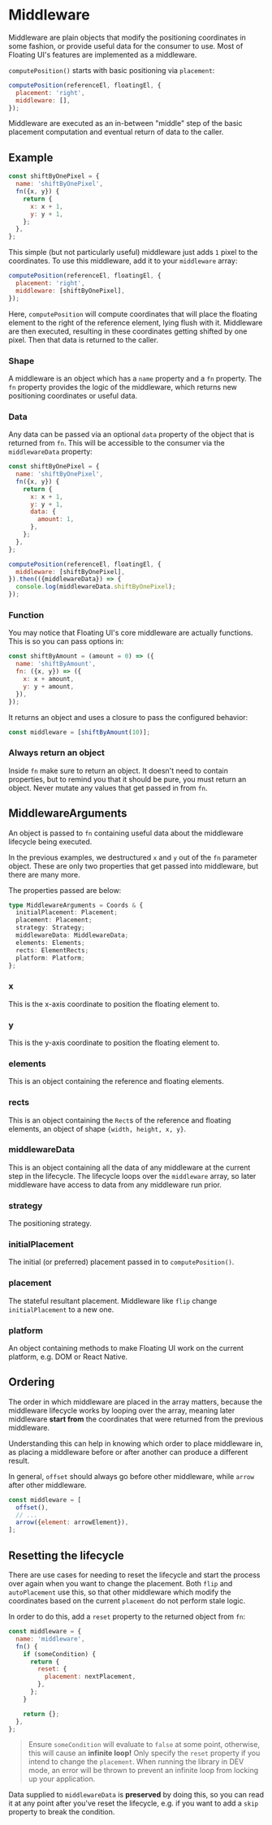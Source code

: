 
# Middleware

Middleware are plain objects that modify the positioning
coordinates in some fashion, or provide useful data for the
consumer to use. Most of Floating UI's features are implemented
as a middleware.

`computePosition()` starts with basic positioning via
`placement`:

```js
computePosition(referenceEl, floatingEl, {
  placement: 'right',
  middleware: [],
});
```

Middleware are executed as an in-between "middle" step of the
basic placement computation and eventual return of data to the
caller.

## Example

```js
const shiftByOnePixel = {
  name: 'shiftByOnePixel',
  fn({x, y}) {
    return {
      x: x + 1,
      y: y + 1,
    };
  },
};
```

This simple (but not particularly useful) middleware just adds
`1` pixel to the coordinates. To use this middleware, add it to
your `middleware` array:

```js
computePosition(referenceEl, floatingEl, {
  placement: 'right',
  middleware: [shiftByOnePixel],
});
```

Here, `computePosition` will compute coordinates that will place
the floating element to the right of the reference element, lying
flush with it. Middleware are then executed, resulting in these
coordinates getting shifted by one pixel. Then that data is
returned to the caller.

### Shape

A middleware is an object which has a `name` property and a `fn`
property. The `fn` property provides the logic of the middleware,
which returns new positioning coordinates or useful data.

### Data

Any data can be passed via an optional `data` property of the
object that is returned from `fn`. This will be accessible to the
consumer via the `middlewareData` property:

```js {7-9}
const shiftByOnePixel = {
  name: 'shiftByOnePixel',
  fn({x, y}) {
    return {
      x: x + 1,
      y: y + 1,
      data: {
        amount: 1,
      },
    };
  },
};
```

```js
computePosition(referenceEl, floatingEl, {
  middleware: [shiftByOnePixel],
}).then(({middlewareData}) => {
  console.log(middlewareData.shiftByOnePixel);
});
```

### Function

You may notice that Floating UI's core middleware are actually
functions. This is so you can pass options in:

```js
const shiftByAmount = (amount = 0) => ({
  name: 'shiftByAmount',
  fn: ({x, y}) => ({
    x: x + amount,
    y: y + amount,
  }),
});
```

It returns an object and uses a closure to pass the configured
behavior:

```js
const middleware = [shiftByAmount(10)];
```

### Always return an object

Inside `fn` make sure to return an object. It doesn't need to
contain properties, but to remind you that it should be pure, you
must return an object. Never mutate any values that get passed in
from `fn`.

## MiddlewareArguments

An object is passed to `fn` containing useful data about the
middleware lifecycle being executed.

In the previous examples, we destructured `x` and `y` out of the
`fn` parameter object. These are only two properties that get
passed into middleware, but there are many more.

The properties passed are below:

```ts
type MiddlewareArguments = Coords & {
  initialPlacement: Placement;
  placement: Placement;
  strategy: Strategy;
  middlewareData: MiddlewareData;
  elements: Elements;
  rects: ElementRects;
  platform: Platform;
};
```

### x

This is the x-axis coordinate to position the floating element
to.

### y

This is the y-axis coordinate to position the floating element
to.

### elements

This is an object containing the reference and floating elements.

### rects

This is an object containing the `Rect`s of the reference and
floating elements, an object of shape `{width, height, x, y}`.

### middlewareData

This is an object containing all the data of any middleware at
the current step in the lifecycle. The lifecycle loops over the
`middleware` array, so later middleware have access to data from
any middleware run prior.

### strategy

The positioning strategy.

### initialPlacement

The initial (or preferred) placement passed in to
`computePosition()`.

### placement

The stateful resultant placement. Middleware like `flip` change
`initialPlacement` to a new one.

### platform

An object containing methods to make Floating UI work on the
current platform, e.g. DOM or React Native.

## Ordering

The order in which middleware are placed in the array matters,
because the middleware lifecycle works by looping over the array,
meaning later middleware **start from** the coordinates that were
returned from the previous middleware.

Understanding this can help in knowing which order to place
middleware in, as placing a middleware before or after another
can produce a different result.

In general, `offset` should always go before other middleware,
while `arrow` after other middleware.

```js
const middleware = [
  offset(),
  // ...
  arrow({element: arrowElement}),
];
```

## Resetting the lifecycle

There are use cases for needing to reset the lifecycle and start
the process over again when you want to change the placement.
Both `flip` and `autoPlacement` use this, so that other
middleware which modify the coordinates based on the current
`placement` do not perform stale logic.

In order to do this, add a `reset` property to the returned
object from `fn`:

```js
const middleware = {
  name: 'middleware',
  fn() {
    if (someCondition) {
      return {
        reset: {
          placement: nextPlacement,
        },
      };
    }

    return {};
  },
};
```

> Ensure `someCondition` will evaluate to `false` at some point,
> otherwise, this will cause an **infinite loop!** Only specify
> the `reset` property if you intend to change the `placement`.
> When running the library in DEV mode, an error will be thrown
> to prevent an infinite loop from locking up your application.

Data supplied to `middlewareData` is **preserved** by doing this,
so you can read it at any point after you've reset the lifecycle,
e.g. if you want to add a `skip` property to break the condition.
